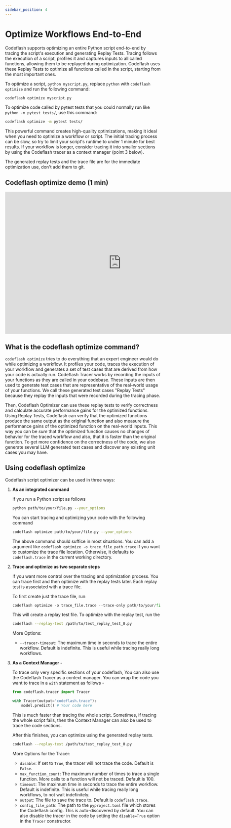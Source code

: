 ```yaml
---
sidebar_position: 4
---
```

# Optimize Workflows End-to-End

Codeflash supports optimizing an entire Python script end-to-end by tracing the script's execution and generating Replay Tests. Tracing follows the execution of a script, profiles it and captures inputs to all called functions, allowing them to be replayed during optimization. Codeflash uses these Replay Tests to optimize all functions called in the script, starting from the most important ones.

To optimize a script, `python myscript.py`, replace `python` with `codeflash optimize` and run the following command:

```bash
codeflash optimize myscript.py
```

To optimize code called by pytest tests that you could normally run like `python -m pytest tests/`, use this command:

```bash
codeflash optimize -m pytest tests/
```

This powerful command creates high-quality optimizations, making it ideal when you need to optimize a workflow or script. The initial tracing process can be slow, so try to limit your script's runtime to under 1 minute for best results. If your workflow is longer, consider tracing it into smaller sections by using the Codeflash tracer as a context manager (point 3 below).

The generated replay tests and the trace file are for the immediate optimization use, don't add them to git.

## Codeflash optimize demo (1 min)

<iframe width="750" height="460" src="https://www.youtube.com/embed/_nwliGzRIug" title="YouTube video player" frameborder="0" allow="accelerometer; autoplay; clipboard-write; encrypted-media; gyroscope; picture-in-picture; web-share" allowfullscreen></iframe>


## What is the codeflash optimize command?

`codeflash optimize` tries to do everything that an expert engineer would do while optimizing a workflow. It profiles your code, traces the execution of your workflow and generates a set of test cases that are derived from how your code is actually run.
Codeflash Tracer works by recording the inputs of your functions as they are called in your codebase. These inputs are then used to generate test cases that are representative of the real-world usage of your functions.
We call these generated test cases "Replay Tests" because they replay the inputs that were recorded during the tracing phase.

Then, Codeflash Optimizer can use these replay tests to verify correctness and calculate accurate performance gains for the optimized functions.
Using Replay Tests, Codeflash can verify that the optimized functions produce the same output as the original function and also measure the performance gains of the optimized function on the real-world inputs.
This way you can be *sure* that the optimized function causes no changes of behavior for the traced workflow and also, that it is faster than the original function. To get more confidence on the correctness of the code, we also generate several LLM generated test cases and discover any existing unit cases you may have.

## Using codeflash optimize

Codeflash script optimizer can be used in three ways:

1. **As an integrated command** 

    If you run a Python script as follows
    
    ```bash
    python path/to/your/file.py --your_options
    ```
    
    You can start tracing and optimizing your code with the following command
    
    ```bash
    codeflash optimize path/to/your/file.py --your_options
    ```
    
    The above command should suffice in most situations. You can add a argument like `codeflash optimize -o trace_file_path.trace` if you want to customize the trace file location. Otherwise, it defaults to `codeflash.trace` in the current working directory. 
    
2. **Trace and optimize as two separate steps**
    
    If you want more control over the tracing and optimization process. You can trace first and then optimize with the replay tests later. Each replay test is associated with a trace file. 
    
    To first create just the trace file, run
    
    ```python
    codeflash optimize -o trace_file.trace --trace-only path/to/your/file.py --your_options
    ```
    
    This will create a replay test file. To optimize with the replay test, run the 
    
    ```bash
    codeflash --replay-test /path/to/test_replay_test_0.py
    ```
    
    More Options:
    - `--tracer-timeout`: The maximum time in seconds to trace the entire workflow. Default is indefinite. This is useful while tracing really long workflows.
3. **As a Context Manager -**
    
    To trace only very specific sections of your codeflash, You can also use the Codeflash Tracer as a context manager.
    You can wrap the code you want to trace in a `with` statement as follows -
    
    ```python
    from codeflash.tracer import Tracer
    
    with Tracer(output="codeflash.trace"):
        model.predict() # Your code here
    ```
    
    This is much faster than tracing the whole script. Sometimes, if tracing the whole script fails, then the Context Manager can also be used to trace the code sections. 
    
    After this finishes, you can optimize using the generated replay tests.
    
    ```bash
    codeflash --replay-test /path/to/test_replay_test_0.py
    ```
    
    More Options for the Tracer:
    
    - `disable`: If set to `True`, the tracer will not trace the code. Default is `False`.
    - `max_function_count`: The maximum number of times to trace a single function. More calls to a function will not be traced. Default is 100.
    - `timeout`: The maximum time in seconds to trace the entire workflow. Default is indefinite. This is useful while tracing really long workflows, to not wait indefinitely.
    - `output`: The file to save the trace to. Default is `codeflash.trace`.
    - `config_file_path`: The path to the `pyproject.toml` file which stores the Codeflash config. This is auto-discovered by default.
    You can also disable the tracer in the code by setting the `disable=True` option in the `Tracer` constructor.
